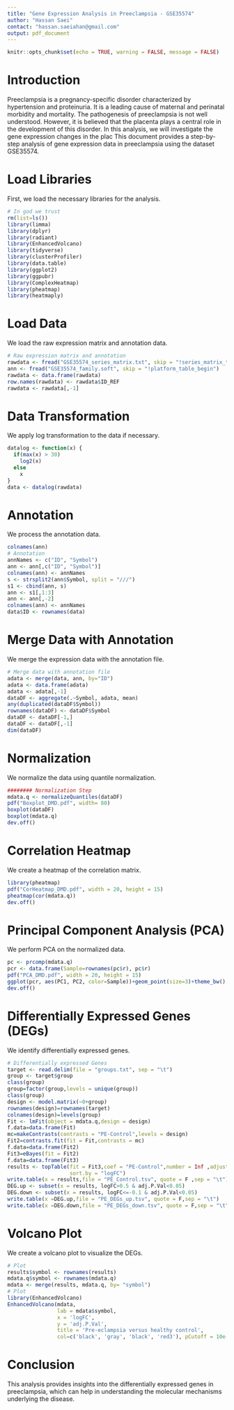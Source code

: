 ```yaml
---
title: "Gene Expression Analysis in Preeclampsia - GSE35574"
author: "Hassan Saei"
contact: "hassan.saeiahan@gmail.com"
output: pdf_document
---
```


```r
knitr::opts_chunk$set(echo = TRUE, warning = FALSE, message = FALSE)
```

# Introduction

Preeclampsia is a pregnancy-specific disorder characterized by hypertension and proteinuria. It is a leading cause of maternal and perinatal morbidity and mortality. The pathogenesis of preeclampsia is not well understood. However, it is believed that the placenta plays a central role in the development of this disorder. In this analysis, we will investigate the gene expression changes in the plac
This document provides a step-by-step analysis of gene expression data in preeclampsia using the dataset GSE35574.

# Load Libraries

First, we load the necessary libraries for the analysis.

```r
# In god we trust
rm(list=ls())
library(limma)
library(dplyr)
library(radiant)
library(EnhancedVolcano)
library(tidyverse)
library(clusterProfiler)
library(data.table)
library(ggplot2)
library(ggpubr)
library(ComplexHeatmap)
library(pheatmap)
library(heatmaply)
```

# Load Data
We load the raw expression matrix and annotation data.

```r
# Raw expression matrix and annotation
rawdata <- fread("GSE35574_series_matrix.txt", skip = "!series_matrix_table_begin")
ann <- fread("GSE35574_family.soft", skip = "!platform_table_begin")
rawdata <- data.frame(rawdata)
row.names(rawdata) <- rawdata$ID_REF
rawdata <- rawdata[,-1]
```

# Data Transformation

We apply log transformation to the data if necessary.

```r
datalog <- function(x) {
  if(max(x) > 30)
    log2(x)
  else
    x
}
data <- datalog(rawdata)
```

# Annotation

We process the annotation data.

```r
colnames(ann)
# Annotation
annNames <- c("ID", "Symbol")
ann <- ann[,c("ID", "Symbol")]
colnames(ann) <- annNames
s <- strsplit2(ann$Symbol, split = "///")
s1 <- cbind(ann, s)
ann <- s1[,1:3]
ann <- ann[,-2]
colnames(ann) <- annNames
data$ID <- rownames(data)
```

# Merge Data with Annotation
We merge the expression data with the annotation file.

```r
# Merge data with annotation file
adata <- merge(data, ann, by="ID")
adata <- data.frame(adata)
adata <- adata[,-1]
dataDF <- aggregate(.~Symbol, adata, mean)
any(duplicated(dataDF$Symbol))
rownames(dataDF) <- dataDF$Symbol
dataDF <- dataDF[-1,]
dataDF <- dataDF[,-1]
dim(dataDF)

```


# Normalization
We normalize the data using quantile normalization.

```r
######## Normalization Step
mdata.q <- normalizeQuantiles(dataDF)
pdf("Boxplot_DMD.pdf", width= 80)
boxplot(dataDF)
boxplot(mdata.q)
dev.off()
```

# Correlation Heatmap
We create a heatmap of the correlation matrix.

```r
library(pheatmap)
pdf("CorHeatmap_DMD.pdf", width = 20, height = 15)
pheatmap(cor(mdata.q))
dev.off()
```

# Principal Component Analysis (PCA)
We perform PCA on the normalized data.

```r
pc <- prcomp(mdata.q)
pcr <- data.frame(Sample=rownames(pc$r), pc$r)
pdf("PCA_DMD.pdf", width = 20, height = 15)
ggplot(pcr, aes(PC1, PC2, color=Sample))+geom_point(size=3)+theme_bw()
dev.off()

```

# Differentially Expressed Genes (DEGs)
We identify differentially expressed genes.

```r
# Differentially expressed Genes
target <- read.delim(file = "groups.txt", sep = "\t")
group <- target$group
class(group)
group=factor(group,levels = unique(group))
class(group)
design <- model.matrix(~0+group)
rownames(design)=rownames(target)
colnames(design)=levels(group)
Fit <- lmFit(object = mdata.q,design = design)
f.data=data.frame(Fit)
mc=makeContrasts(contrasts = "PE-Control",levels = design)
Fit2=contrasts.fit(fit = Fit,contrasts = mc)
f.data=data.frame(Fit2)
Fit3=eBayes(fit = Fit2)
f.data=data.frame(Fit3)
results <- topTable(fit = Fit3,coef = "PE-Control",number = Inf ,adjust.method = "BH",
                    sort.by = "logFC")
write.table(x = results,file = "PE_Control.tsv", quote = F ,sep = "\t")
DEG.up <- subset(x = results, logFC>0.5 & adj.P.Val<0.05)
DEG.down <- subset(x = results, logFC<=-0.1 & adj.P.Val<0.05)
write.table(x =DEG.up,file = "PE_DEGs_up.tsv", quote = F,sep = "\t")
write.table(x =DEG.down,file = "PE_DEGs_down.tsv", quote = F,sep = "\t")
```

# Volcano Plot
We create a volcano plot to visualize the DEGs.

```r
# Plot
results$symbol <- rownames(results)
mdata.q$symbol <- rownames(mdata.q)
mdata <- merge(results, mdata.q, by= "symbol")
# Plot
library(EnhancedVolcano)
EnhancedVolcano(mdata,
                lab = mdata$symbol,
                x = 'logFC',
                y = 'adj.P.Val',
                title = 'Pre-eclampsia versus healthy control',
                col=c('black', 'gray', 'black', 'red3'), pCutoff = 10e-2, FCcutoff = 0.5)
```

# Conclusion
This analysis provides insights into the differentially expressed genes in preeclampsia, which can help in understanding the molecular mechanisms underlying the disease.




